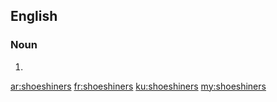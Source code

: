 ==English==

===Noun===
{{head|en}}

# {{plural of|shoeshiner}}

[[ar:shoeshiners]]
[[fr:shoeshiners]]
[[ku:shoeshiners]]
[[my:shoeshiners]]